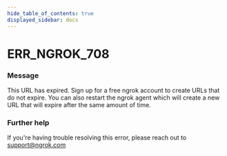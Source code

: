 ```yaml
---
hide_table_of_contents: true
displayed_sidebar: docs
---
```



# ERR_NGROK_708

### Message

This URL has expired. Sign up for a free ngrok account to create URLs that do not expire. You can also restart the ngrok agent which will create a new URL that will expire after the same amount of time.

<ErrorDetails error="err_ngrok_708" />

### Further help

If you're having trouble resolving this error, please reach out to [support@ngrok.com](mailto:support@ngrok.com?subject=Help%20with%20ERR_NGROK_708)
